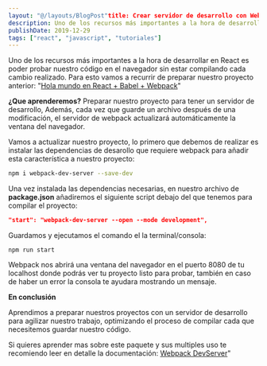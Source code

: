 ```yaml
---
layout: "@/layouts/BlogPost"title: Crear servidor de desarrollo con Webpack (Hot Reload) en React
description: Uno de los recursos más importantes a la hora de desarrollar en React es poder probar nuestro código en el navegador sin estar compilando cada cambio realizado.
publishDate: 2019-12-29
tags: ["react", "javascript", "tutoriales"]
---
```


Uno de los recursos más importantes a la hora de desarrollar en React es poder probar nuestro código en el navegador sin estar compilando cada cambio realizado. Para esto vamos a recurrir de preparar nuestro proyecto anterior: "[Hola mundo en React + Babel + Webpack](https://arepa.dev/hola-mundo-en-react-babel-webpack/)"

**¿Que aprenderemos?** Preparar nuestro proyecto para tener un servidor de desarrollo, Además, cada vez que guarde un archivo después de una modificación, el servidor de webpack actualizará automáticamente la ventana del navegador.

Vamos a actualizar nuestro proyecto, lo primero que debemos de realizar es instalar las dependencias de desarollo que requiere webpack para añadir esta característica a nuestro proyecto:

```bash
npm i webpack-dev-server --save-dev
```

Una vez instalada las dependencias necesarias, en nuestro archivo de **package.json** añadiremos el siguiente script debajo del que tenemos para compilar el proyecto:

```json
"start": "webpack-dev-server --open --mode development",
```

Guardamos y ejecutamos el comando el la terminal/consola:

```
npm run start
```

Webpack nos abrirá una ventana del navegador en el puerto 8080 de tu localhost donde podrás ver tu proyecto listo para probar, también en caso de haber un error la consola te ayudara mostrando un mensaje.

**En conclusión**

Aprendimos a preparar nuestros proyectos con un servidor de desarrollo para agilizar nuestro trabajo, optimizando el proceso de compilar cada que necesitemos guardar nuestro código.

Si quieres aprender mas sobre este paquete y sus multiples uso te recomiendo leer en detalle la documentación: [Webpack DevServer](https://webpack.js.org/configuration/dev-server/)"
